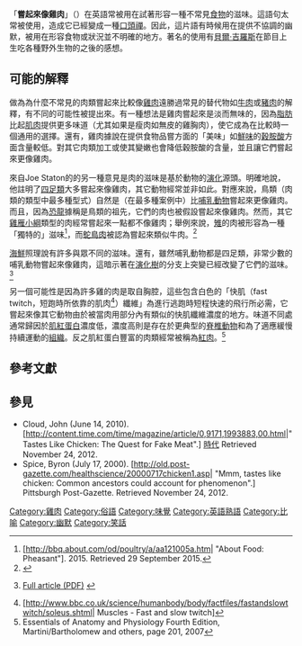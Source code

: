 「'''嘗起來像雞肉'''」（{{Lang-en|'''Tastes like chicken'''}}）在英語常被用在試著形容一種不常見[[食物|食物]]的滋味。這語句太常被使用，造成它已經變成一種[[口頭禪|口頭禪]]。因此，這片語有時候用在提供不協調的幽默，被用在形容食物或狀況並不明確的地方。著名的使用有[[貝爾·吉羅斯|貝爾·吉羅斯]]在節目上生吃各種野外生物的之後的感想。

== 可能的解釋 ==
做為為什麼不常見的肉類嘗起來比較像[[雞肉|雞肉]]遠勝過常見的替代物如[[牛肉|牛肉]]或[[豬肉|豬肉]]的解釋，有不同的可能性被提出來。有一種想法是雞肉嘗起來是淡而無味的，因為[[脂肪|脂肪]]比起[[肌肉|肌肉]]提供更多味道（尤其如果是瘦肉如無皮的雞胸肉），使它成為在比較時一個通用的選擇。還有，雞肉據說在提供食物品嘗方面的「美味」如[[鮮味|鮮味]]的[[穀胺酸|穀胺酸]]方面含量較低。對其它肉類加工或使其變嫩也會降低穀胺酸的含量，並且讓它們嘗起來更像雞肉。

來自Joe Staton的{{link-en|Museum of Comparative Zoology|Museum of Comparative Zoology}}的另一種意見是肉的滋味是基於動物的[[演化|演化]]源頭。明確地說，他註明了[[四足類|四足類]]大多嘗起來像雞肉，其它動物經常並非如此。對應來說，鳥類（肉類的類型中最多種型式）自然是（在最多種案例中）比[[哺乳動物|哺乳動物]]嘗起來更像雞肉。而且，因為[[恐龍|恐龍]]據稱是鳥類的祖先，它們的肉也被假設嘗起來像雞肉。然而，其它[[雞雁小綱|雞雁小綱]]類型的肉經常嘗起來一點都不像雞肉；舉例來說，[[雉|雉]]的肉被形容為一種「獨特的」滋味<ref>[http://bbq.about.com/od/poultry/a/aa121005a.htm| "About Food: Pheasant"]{{dead link|date=2017年12月 |bot=InternetArchiveBot |fix-attempted=yes }}. 2015. Retrieved 29 September 2015.</ref>，而[[鸵鸟#.E9.A3.9F.E7.94.A8|鴕鳥肉]]被認為嘗起來類似牛肉。<ref>{{cite web | url=http://www.ostrich.ca/cooking/index.htm | title=Cooking Tips | last=Canadian Ostrich Association | date=April 2008 | deadurl=yes | archiveurl=https://web.archive.org/web/20160812065115/http://www.ostrich.ca/cooking/index.htm | archivedate=2016-08-12 | accessdate=2016-03-31 }}</ref> 

[[海鮮|海鮮]]照理說有許多與眾不同的滋味。還有，雖然哺乳動物都是四足類，非常少數的哺乳動物嘗起來像雞肉，這暗示著在[[演化樹|演化樹]]的分支上突變已經改變了它們的滋味。<ref name="staton">{{cite journal |url=http://www.improbable.com/airchives/paperair/volume4/v4i4/chicken.htm |first=Joe |last=Staton |title=Tastes Like Chicken? |work=The Annals of Improbable Research |volume=4 |number=4 |journal= |access-date=2016-03-31 |archive-date=2020-11-12 |archive-url=https://web.archive.org/web/20201112020829/https://www.improbable.com/airchives/paperair/volume4/v4i4/chicken.htm |dead-url=no }} [http://decapoda.nhm.org/pdfs/2331/2331.pdf Full article (PDF)] {{Wayback|url=http://decapoda.nhm.org/pdfs/2331/2331.pdf |date=20201111231245 }}</ref>

另一個可能性是因為許多雞的肉是取自胸腔，這些包含白色的「快肌（fast twitch，短跑時所依靠的肌肉<ref>[http://www.bbc.co.uk/science/humanbody/body/factfiles/fastandslowtwitch/soleus.shtml| Muscles - Fast and slow twitch]</ref>）纖維」為進行逃跑時短程快速的飛行所必需，它嘗起來像其它動物由於被當肉用部分內有類似的快肌纖維濃度的地方。味道不同處通常歸因於[[肌紅蛋白|肌紅蛋白]]濃度低，濃度高則是存在於更典型的[[脊椎動物|脊椎動物]]和為了適應緩慢持續運動的[[組織_(生物學)|組織]]。反之肌紅蛋白豐富的肉類經常被稱為[[紅肉|紅肉]]。<ref>Essentials of Anatomy and Physiology Fourth Edition, Martini/Bartholomew and others, page 201, 2007</ref>

== 參考文獻 ==
{{Reflist}}

== 參見 ==
* Cloud, John (June 14, 2010). [http://content.time.com/time/magazine/article/0,9171,1993883,00.html|"Tastes Like Chicken: The Quest for Fake Meat".]{{dead link|date=2018年5月 |bot=InternetArchiveBot |fix-attempted=yes }} [[時代_(雜誌)|時代]] Retrieved November 24, 2012.
* Spice, Byron (July 17, 2000). [http://old.post-gazette.com/healthscience/20000717chicken1.asp| "Mmm, tastes like chicken: Common ancestors could account for phenomenon".]{{dead link|date=2017年12月 |bot=InternetArchiveBot |fix-attempted=yes }} Pittsburgh Post-Gazette. Retrieved November 24, 2012.

[[Category:雞肉|Category:雞肉]]
[[Category:俗語|Category:俗語]]
[[Category:味覺|Category:味覺]]
[[Category:英語熟語|Category:英語熟語]]
[[Category:比喻|Category:比喻]]
[[Category:幽默|Category:幽默]]
[[Category:笑話|Category:笑話]]
